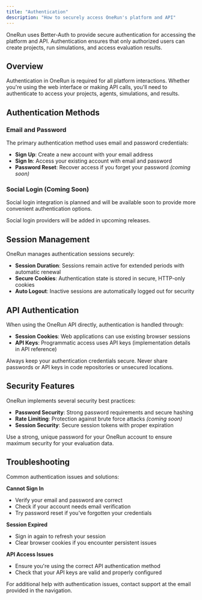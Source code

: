```yaml
---
title: "Authentication"
description: "How to securely access OneRun's platform and API"
---
```


OneRun uses Better-Auth to provide secure authentication for accessing the platform and API. Authentication ensures that only authorized users can create projects, run simulations, and access evaluation results.

## Overview

Authentication in OneRun is required for all platform interactions. Whether you're using the web interface or making API calls, you'll need to authenticate to access your projects, agents, simulations, and results.

## Authentication Methods

### Email and Password
The primary authentication method uses email and password credentials:

- **Sign Up**: Create a new account with your email address
- **Sign In**: Access your existing account with email and password
- **Password Reset**: Recover access if you forget your password *(coming soon)*

### Social Login (Coming Soon)
Social login integration is planned and will be available soon to provide more convenient authentication options.

<Info>
Social login providers will be added in upcoming releases.
</Info>

## Session Management

OneRun manages authentication sessions securely:

- **Session Duration**: Sessions remain active for extended periods with automatic renewal
- **Secure Cookies**: Authentication state is stored in secure, HTTP-only cookies
- **Auto Logout**: Inactive sessions are automatically logged out for security

## API Authentication

When using the OneRun API directly, authentication is handled through:

- **Session Cookies**: Web applications can use existing browser sessions
- **API Keys**: Programmatic access uses API keys (implementation details in API reference)

<Warning>
Always keep your authentication credentials secure. Never share passwords or API keys in code repositories or unsecured locations.
</Warning>

## Security Features

OneRun implements several security best practices:

- **Password Security**: Strong password requirements and secure hashing
- **Rate Limiting**: Protection against brute force attacks *(coming soon)*
- **Session Security**: Secure session tokens with proper expiration

<Tip>
Use a strong, unique password for your OneRun account to ensure maximum security for your evaluation data.
</Tip>

## Troubleshooting

Common authentication issues and solutions:

**Cannot Sign In**
- Verify your email and password are correct
- Check if your account needs email verification
- Try password reset if you've forgotten your credentials

**Session Expired**
- Sign in again to refresh your session
- Clear browser cookies if you encounter persistent issues

**API Access Issues**
- Ensure you're using the correct API authentication method
- Check that your API keys are valid and properly configured

<Note>
For additional help with authentication issues, contact support at the email provided in the navigation.
</Note>